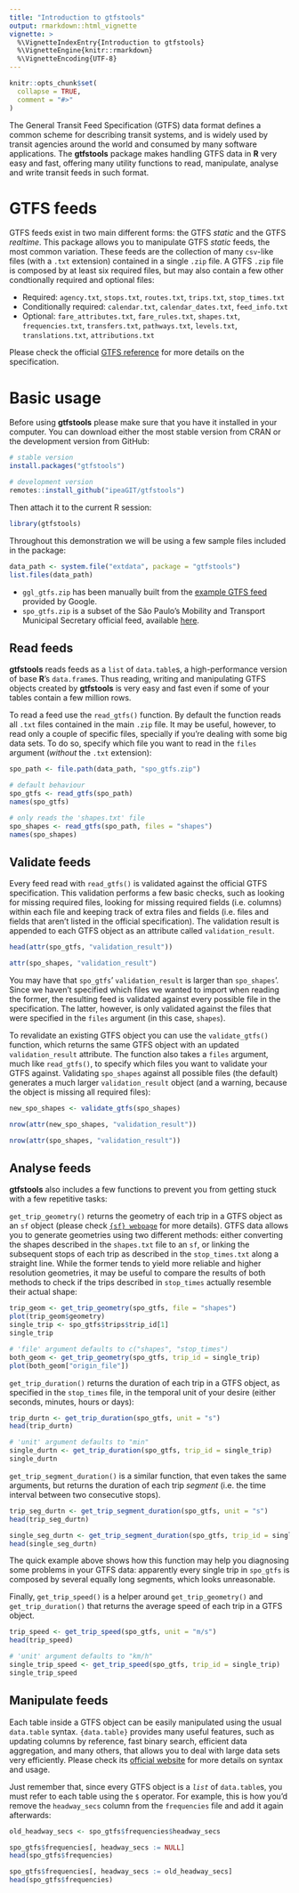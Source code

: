 ```yaml
---
title: "Introduction to gtfstools"
output: rmarkdown::html_vignette
vignette: >
  %\VignetteIndexEntry{Introduction to gtfstools}
  %\VignetteEngine{knitr::rmarkdown}
  %\VignetteEncoding{UTF-8}
---
```


```r
knitr::opts_chunk$set(
  collapse = TRUE,
  comment = "#>"
)
```

The General Transit Feed Specification (GTFS) data format defines a common scheme for describing transit systems, and is widely used by transit agencies around the world and consumed by many software applications. The **gtfstools** package makes handling GTFS data in **R** very easy and fast, offering many utility functions to read, manipulate, analyse and write transit feeds in such format.

# GTFS feeds

GTFS feeds exist in two main different forms: the GTFS *static* and the GTFS *realtime*. This package allows you to manipulate GTFS *static* feeds, the most common variation. These feeds are the collection of many `csv`-like files (with a `.txt` extension) contained in a single `.zip` file. A GTFS `.zip` file is composed by at least six required files, but may also contain a few other condtionally required and optional files:

- Required: `agency.txt`, `stops.txt`, `routes.txt`, `trips.txt`, `stop_times.txt` 
- Conditionally required: `calendar.txt`, `calendar_dates.txt`, `feed_info.txt`
- Optional: `fare_attributes.txt`, `fare_rules.txt`, `shapes.txt`, `frequencies.txt`, `transfers.txt`, `pathways.txt`, `levels.txt`, `translations.txt`, `attributions.txt`

Please check the official [GTFS reference](https://developers.google.com/transit/gtfs/reference) for more details on the specification.

# Basic usage

Before using **gtfstools** please make sure that you have it installed in your computer. You can download either the most stable version from CRAN or the development version from GitHub:

```r
# stable version
install.packages("gtfstools")

# development version
remotes::install_github("ipeaGIT/gtfstools")
```

Then attach it to the current R session:

```r
library(gtfstools)
```

Throughout this demonstration we will be using a few sample files included in the package:

```r
data_path <- system.file("extdata", package = "gtfstools")
list.files(data_path)
```

- `ggl_gtfs.zip` has been manually built from the [example GTFS feed](https://developers.google.com/transit/gtfs/examples/gtfs-feed) provided by Google.
- `spo_gtfs.zip` is a subset of the São Paulo's Mobility and Transport Municipal Secretary official feed, available [here](https://www.sptrans.com.br/desenvolvedores/).

## Read feeds

**gtfstools** reads feeds as a `list` of `data.table`s, a high-performance version of base **R**'s `data.frame`s. Thus reading, writing and manipulating GTFS objects created by **gtfstools** is very easy and fast even if some of your tables contain a few million rows.

To read a feed use the `read_gtfs()` function. By default the function reads all `.txt` files contained in the main `.zip` file. It may be useful, however, to read only a couple of specific files, specially if you're dealing with some big data sets. To do so, specify which file you want to read in the `files` argument (*without* the `.txt` extension):

```r
spo_path <- file.path(data_path, "spo_gtfs.zip")

# default behaviour
spo_gtfs <- read_gtfs(spo_path)
names(spo_gtfs)

# only reads the 'shapes.txt' file
spo_shapes <- read_gtfs(spo_path, files = "shapes")
names(spo_shapes)
```

## Validate feeds

Every feed read with `read_gtfs()` is validated against the official GTFS specification. This validation performs a few basic checks, such as looking for missing required files, looking for missing required fields (i.e. columns) within each file and keeping track of extra files and fields (i.e. files and fields that aren't listed in the official specification). The validation result is appended to each GTFS object as an attribute called `validation_result`.

```r
head(attr(spo_gtfs, "validation_result"))

attr(spo_shapes, "validation_result")
```

You may have that `spo_gtfs`' `validation_result` is larger than `spo_shapes`'. Since we haven't specified which files we wanted to import when reading the former, the resulting feed is validated against every possible file in the specification. The latter, however, is only validated against the files that were specified in the `files` argument (in this case, `shapes`).

To revalidate an existing GTFS object you can use the `validate_gtfs()` function, which returns the same GTFS object with an updated `validation_result` attribute. The function also takes a `files` argument, much like `read_gtfs()`, to specify which files you want to validate your GTFS against. Validating `spo_shapes` against all possible files (the default) generates a much larger `validation_result` object (and a warning, because the object is missing all required files):

```r
new_spo_shapes <- validate_gtfs(spo_shapes)

nrow(attr(new_spo_shapes, "validation_result"))

nrow(attr(spo_shapes, "validation_result"))
```

## Analyse feeds

**gtfstools** also includes a few functions to prevent you from getting stuck with a few repetitive tasks: 

`get_trip_geometry()` returns the geometry of each trip in a GTFS object as an `sf` object (please check [`{sf} webpage`](https://r-spatial.github.io/sf/) for more details). GTFS data allows you to generate geometries using two different methods: either converting the shapes described in the `shapes.txt` file to an `sf`, or linking the subsequent stops of each trip as described in the `stop_times.txt` along a straight line. While the former tends to yield more reliable and higher resolution geometries, it may be useful to compare the results of both methods to check if the trips described in `stop_times` actually resemble their actual shape:

```r
trip_geom <- get_trip_geometry(spo_gtfs, file = "shapes")
plot(trip_geom$geometry)
single_trip <- spo_gtfs$trips$trip_id[1]
single_trip

# 'file' argument defaults to c("shapes", "stop_times")
both_geom <- get_trip_geometry(spo_gtfs, trip_id = single_trip)
plot(both_geom["origin_file"])
```

`get_trip_duration()` returns the duration of each trip in a GTFS object, as specified in the `stop_times` file, in the temporal unit of your desire (either seconds, minutes, hours or days):

```r
trip_durtn <- get_trip_duration(spo_gtfs, unit = "s")
head(trip_durtn)

# 'unit' argument defaults to "min"
single_durtn <- get_trip_duration(spo_gtfs, trip_id = single_trip)
single_durtn
```

`get_trip_segment_duration()` is a similar function, that even takes the same arguments, but returns the duration of each trip *segment* (i.e. the time interval between two consecutive stops).

```r
trip_seg_durtn <- get_trip_segment_duration(spo_gtfs, unit = "s")
head(trip_seg_durtn)

single_seg_durtn <- get_trip_segment_duration(spo_gtfs, trip_id = single_trip)
head(single_seg_durtn)
```

The quick example above shows how this function may help you diagnosing some problems in your GTFS data: apparently every single trip in `spo_gtfs` is composed by several equally long segments, which looks unreasonable.

Finally, `get_trip_speed()` is a helper around `get_trip_geometry()` and `get_trip_duration()` that returns the average speed of each trip in a GTFS object.

```r
trip_speed <- get_trip_speed(spo_gtfs, unit = "m/s")
head(trip_speed)

# 'unit' argument defaults to "km/h"
single_trip_speed <- get_trip_speed(spo_gtfs, trip_id = single_trip)
single_trip_speed
```

## Manipulate feeds

Each table inside a GTFS object can be easily manipulated using the usual `data.table` syntax. `{data.table}` provides many useful features, such as updating columns by reference, fast binary search, efficient data aggregation, and many others, that allows you to deal with large data sets very efficiently. Please check its [official website](https://rdatatable.gitlab.io/data.table/index.html) for more details on syntax and usage.

Just remember that, since every GTFS object is a *`list`* of `data.table`s, you must refer to each table using the `$` operator. For example, this is how you'd remove the `headway_secs` column from the `frequencies` file and add it again afterwards:

```r
old_headway_secs <- spo_gtfs$frequencies$headway_secs

spo_gtfs$frequencies[, headway_secs := NULL]
head(spo_gtfs$frequencies)

spo_gtfs$frequencies[, headway_secs := old_headway_secs]
head(spo_gtfs$frequencies)
```


